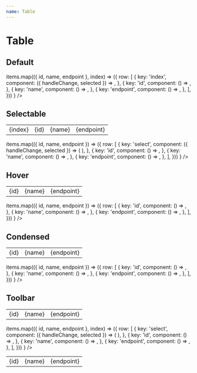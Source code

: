 ```yaml
---
name: Table
---
```



# Table

<Props of={Table} />

## Default

<Playground>
  <ThemeProvider>
    <Table
      name='TableDeafult'
      caption="Table caption"
      headings={[ 'ID', 'Name', 'Endpoint']}
      hook={useTable}
      rows={items =>
        items.map(({ id, name, endpoint }, index) => ({
          row: [
            {
              key: 'index',
              component: ({ handleChange, selected }) => <td>{index}</td>,
            },
            {
              key: 'id',
              component: () => <td>{id}</td>,
            },
            {
              key: 'name',
              component: () => <td>{name}</td>,
            },
            {
              key: 'endpoint',
              component: () => <td>{endpoint}</td>,
            },
          ],
        }))
      }
    />

  </ThemeProvider>
</Playground>

## Selectable

<Playground>
  <ThemeProvider>
    <Table
      name="TableSelect"
      selectable
      headings={['', 'ID', 'Name', 'Endpoint']}
      hook={useTable}
      rows={items =>
        items.map(({ id, name, endpoint }) => ({
          row: [
            {
              key: 'select',
              component: ({ handleChange, selected }) => (
                <TableRowSelect
                  id={id}
                  handleChange={handleChange}
                  selected={selected}
                />
              ),
            },
            {
              key: 'id',
              component: () => <td>{id}</td>,
            },
            {
              key: 'name',
              component: () => <td>{name}</td>,
            },
            {
              key: 'endpoint',
              component: () => <td>{endpoint}</td>,
            },
          ],
        }))
      }
    />
  </ThemeProvider>
</Playground>

## Hover

<Playground>
  <ThemeProvider>
    <Table
      name="TableHover"
      hover
      headings={['ID', 'Name', 'Endpoint']}
      hook={useTable}
      rows={items =>
        items.map(({ id, name, endpoint }) => ({
          row: [
            {
              key: 'id',
              component: () => <td>{id}</td>,
            },
            {
              key: 'name',
              component: () => <td>{name}</td>,
            },
            {
              key: 'endpoint',
              component: () => <td>{endpoint}</td>,
            },
          ],
        }))
      }
    />
  </ThemeProvider>
</Playground>

## Condensed

<Playground>
  <ThemeProvider>
    <Table
      name="TableCondensed"
      condensed
      headings={['ID', 'Name', 'Endpoint']}
      hook={useTable}
      rows={items =>
        items.map(({ id, name, endpoint }) => ({
          row: [
            {
              key: 'id',
              component: () => <td>{id}</td>,
            },
            {
              key: 'name',
              component: () => <td>{name}</td>,
            },
            {
              key: 'endpoint',
              component: () => <td>{endpoint}</td>,
            },
          ],
        }))
      }
    />
  </ThemeProvider>
</Playground>

## Toolbar

<Playground>
  <ThemeProvider>
    <Table
      name='TableToolbar'
      caption="Table caption"
      headings={['', 'ID', 'Name', 'Endpoint']}
      hook={useTable}
      toolbar={['copy', 'download', 'views']}
      rows={items =>
        items.map(({ id, name, endpoint }, index) => ({
          row: [
            {
              key: 'select',
              component: ({ handleChange, selected }) => (
                <TableRowSelect
                  id={id}
                  handleChange={handleChange}
                  selected={selected}
                />
              ),
            },
            {
              key: 'id',
              component: () => <td>{id}</td>,
            },
            {
              key: 'name',
              component: () => <td>{name}</td>,
            },
            {
              key: 'endpoint',
              component: () => <td>{endpoint}</td>,
            },
          ],
        }))
      }
    />

  </ThemeProvider>
</Playground>
